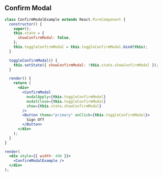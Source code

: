 
## Confirm Modal

```jsx live=true
class ConfirmModalExample extends React.PureComponent {
  constructor() {
    super();
    this.state = {
      showConfirmModal: false,
    };
    this.toggleConfirmModal = this.toggleConfirmModal.bind(this);
  }

  toggleConfirmModal() {
    this.setState({ showConfirmModal: !this.state.showConfirmModal });
  }

  render() {
    return (
      <div>
        <ConfirmModal
          modalApply={this.toggleConfirmModal}
          modalClose={this.toggleConfirmModal}
          show={this.state.showConfirmModal}
        />
        <Button theme="primary" onClick={this.toggleConfirmModal}>
          Sign Off
        </Button>
      </div>
    );
  }
}

render(
  <div style={{ width: 400 }}>
    <ConfirmModalExample />
  </div>
);
```

<Props componentName="ConfirmModal" />
